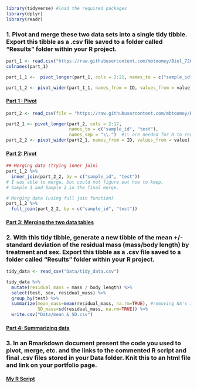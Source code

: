 ```r
library(tidyverse) #load the required packages
library(dplyr)
library(readr)
```

### 1. Pivot and merge these two data sets into a single tidy tibble. Export this tibble as a .csv file saved to a folder called “Results” folder within your R project.

```r
part_1 <- read.csv("https://raw.githubusercontent.com/mbtoomey/Biol_7263/main/Data/assignment6part1.csv")
colnames(part_1)

part_1_1 <-  pivot_longer(part_1, cols = 2:21, names_to = c("sample_id", "sex", "test"), names_sep = "_")

part_1_2 <- pivot_wider(part_1_1, names_from = ID, values_from = value)
```

#### **[Part 1 : Pivot](Data/part1_pivot.csv)**

```r
part_2 <- read_csv(file = "https://raw.githubusercontent.com/mbtoomey/Biol_7263/main/Data/assignment6part2.csv")

part2_1 <- pivot_longer(part_2, cols = 2:17, 
                        names_to = c("sample_id", "test"), 
                        names_sep = "\\.")  #\\ are needed for R to recognize the period (thanks Amy!)
part_2_2 <- pivot_wider(part2_1, names_from = ID, values_from = value)
```

#### **[Part 2: Pivot](Data/part_2_pivot.csv)**

```r
## Merging data (trying inner join)
part_1_2 %>% 
  inner_join(part_2_2, by = c("sample_id", "test"))
# I was able to merge, but could not figure out how to keep, 
# Sample 1 and Sample 2 in the final merge. 

# Merging data (using full join function)
part_1_2 %>% 
  full_join(part_2_2, by = c("sample_id", "test")) 
```

#### **[Part 3: Merging the two data tables](Data/tidy_data.csv)**

### 2. With this tidy tibble, generate a new tibble of the mean +/- standard deviation of the residual mass (mass/body length) by treatment and sex. Export this tibble as a .csv file saved to a folder called “Results” folder within your R project.

```r
tidy_data <- read_csv("Data/tidy_data.csv")
```


```r

tidy_data %>% 
  mutate(residual_mass = mass / body_length) %>% 
  select(test, sex, residual_mass) %>% 
  group_by(test) %>%
  summarize(mean_mass=mean(residual_mass, na.rm=TRUE), #removing NA's is important here.
            SD_mass=sd(residual_mass, na.rm=TRUE)) %>% 
  write.csv("Data/mean_&_SD.csv")
```

#### **[Part 4: Summarizing data](Data/mean_&_SD.csv)**

### 3. In an Rmarkdown document present the code you used to pivot, merge, etc. and the links to the commented R script and final .csv files stored in your Data folder. Knit this to an html file and link on your portfolio page.

#### **[My R Script](tidyr_exercise.R)**



